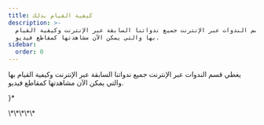 ```yaml
---
title: كيفية القيام بذلك
description: >-
  يغطي قسم الندوات عبر الإنترنت جميع ندواتنا السابقة عبر الإنترنت وكيفية القيام
  بها والتي يمكن الآن مشاهدتها كمقاطع فيديو.
sidebar:
  order: 0
---
```


يغطي قسم الندوات عبر الإنترنت جميع ندواتنا السابقة عبر الإنترنت وكيفية القيام بها والتي يمكن الآن مشاهدتها كمقاطع فيديو.

<CloudinaryImage width="700" height="525" resize="scale" quality="best" alt="قريباً" src="academy/webinars" errorImage="noimage_opaque_nyrtl0.png" />


}\*<LinkCard title="اكتشف عروض رائعة" description="The guide gives you some tips on how to search for things to sell on Wink." href="/guides/discover-great-deals/" />


<LinkCard title="زر الحجز الآن" description="This guide steps hotels through how to do the simplest integration with Wink with a 'Book Now' button." href="/guides/the-book-now-button/" />


<LinkCard title="بصيرة للمبتدئين" description="This guides shows you how to use analytics effectively from the perspective of a supplier and an affiliate." href="/guides/insight-for-dummies/" />


<LinkCard title="التكامل مع TripPay" description="The guide gives you step-by-step instructions on how to do a full integration with TripPay as a travel company wishing to outsource the payment process." href="/guides/integrating-with-trip-pay/" />
\*\*\*\*\*


